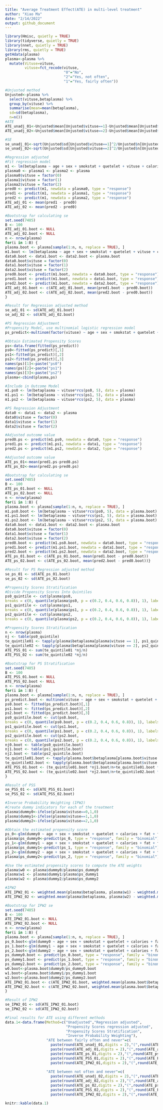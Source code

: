 ```yaml
---
title: "Average Treatment Effect(ATE) in multi-level treatment"
author: "Xiao Ma"
date: "2/14/2022"
output: github_document
---
```

```r
library(Hmisc, quietly = TRUE)
library(tidyverse, quietly = TRUE)
library(nnet, quietly = TRUE)
library(rms, quietly = TRUE)
getHdata(plasma)
plasma<-plasma %>%
  mutate(Vituse=vituse,
         vituse=fct_recode(vituse,
                           "0"="No",
                           "2"="Yes, not often",
                           "1"="Yes, fairly often"))
```

```r
#Unjusted method
Unjusted<-plasma %>%
  select(vituse,betaplasma) %>% 
  group_by(vituse) %>% 
  summarise(mean=mean(betaplasma), 
  sd=sd(betaplasma), 
  n=n()) 
#ATE
ATE_unadj_01<-Unjusted$mean[Unjusted$vituse==1]-Unjusted$mean[Unjusted$vituse==0]
ATE_unadj_02<-Unjusted$mean[Unjusted$vituse==2]-Unjusted$mean[Unjusted$vituse==0]

#SE
se_unadj_01<-sqrt(Unjusted$sd[Unjusted$vituse==1]^2/Unjusted$n[Unjusted$vituse==1]+Unjusted$sd[Unjusted$vituse==0]^2/Unjusted$n[Unjusted$vituse==0]) 
se_unadj_02<-sqrt(Unjusted$sd[Unjusted$vituse==2]^2/Unjusted$n[Unjusted$vituse==2]+Unjusted$sd[Unjusted$vituse==0]^2/Unjusted$n[Unjusted$vituse==0])
```

```r
#Regression adjusted
#Fit regression model
m1 <- lm(betaplasma ~ age + sex + smokstat + quetelet + vituse + calories + fat + fiber + alcohol + cholesterol + betadiet + retdiet, data = plasma)
plasma0 <- plasma1 <- plasma2 <- plasma
plasma0$vituse = factor(0)
plasma1$vituse = factor(1)
plasma2$vituse = factor(2)
pred0 <- predict(m1, newdata = plasma0, type = "response")
pred1 <- predict(m1, newdata = plasma1, type = "response")
pred2 <- predict(m1, newdata = plasma2, type = "response")
ATE_adj_01 <- mean(pred1 - pred0)
ATE_adj_02 <- mean(pred2 - pred0)

#Bootstrap for calculating se
set.seed(7485)
B <- 100
ATE_adj_01.boot <- NULL
ATE_adj_02.boot <- NULL
n <- nrow(plasma)
for(i in 1:B) {
plasma.boot <- plasma[sample(1:n, n, replace = TRUE), ]
m1.boot <- lm(betaplasma ~ age + sex + smokstat + quetelet + vituse + calories + fat + fiber + alcohol + cholesterol + betadiet + retdiet, data = plasma.boot)
data0.boot <- data1.boot <- data2.boot <- plasma.boot
data0.boot$vituse = factor(0)
data1.boot$vituse = factor(1)
data2.boot$vituse = factor(2)
pred0.boot <- predict(m1.boot, newdata = data0.boot, type = "response")
pred1.boot <- predict(m1.boot, newdata = data1.boot, type = "response")
pred2.boot <- predict(m1.boot, newdata = data2.boot, type = "response")
ATE_adj_01.boot <- c(ATE_adj_01.boot, mean(pred1.boot - pred0.boot))
ATE_adj_02.boot <- c(ATE_adj_02.boot, mean(pred2.boot - pred0.boot))
}

#Result for Regression adjusted method
se_adj_01 <- sd(ATE_adj_01.boot)
se_adj_02 <- sd(ATE_adj_02.boot)
```

```r
#PS Regression Adjustment
#Propensity Model, use multinomial logistic regression model
ps_predict<-multinom(factor(vituse) ~ age + sex + smokstat + quetelet + calories + fat + fiber + alcohol + cholesterol + betadiet + retdiet, data = plasma)

#Obtain Estimated Propensity Scores
ps<-data.frame(fitted(ps_predict))
ps0<-fitted(ps_predict)[,1]
ps1<-fitted(ps_predict)[,2]
ps2<-fitted(ps_predict)[,3]
names(ps)[1]<-paste("ps0")
names(ps)[2]<-paste("ps1")
names(ps)[3]<-paste("ps2")
plasma<-cbind(plasma,ps)

#Include in Outcome Model
m1.ps0 <- lm(betaplasma ~ vituse*rcs(ps0, 5), data = plasma)
m1.ps1 <- lm(betaplasma ~ vituse*rcs(ps1, 5), data = plasma)
m1.ps2 <- lm(betaplasma ~ vituse*rcs(ps2, 5), data = plasma)

#PS Regression Adjustment
data0 <- data1 <- data2 <- plasma
data0$vituse = factor(0)
data1$vituse = factor(1)
data2$vituse = factor(2)

#Adjusted outcome value
pred0.ps <- predict(m1.ps0, newdata = data0, type = "response")
pred1.ps <- predict(m1.ps1, newdata = data1, type = "response")
pred2.ps <- predict(m1.ps2, newdata = data2, type = "response")

#Adjusted outcome value
ATE_ps_01<-mean(pred1.ps-pred0.ps)
ATE_ps_02<-mean(pred2.ps-pred0.ps)

#Bootstrap for calculating se
set.seed(7485)
B <- 100
ATE_ps_01.boot <- NULL
ATE_ps_02.boot <- NULL
n <- nrow(plasma)
for(i in 1:B) {
plasma.boot <- plasma[sample(1:n, n, replace = TRUE), ]
m1.ps0.boot <- lm(betaplasma ~ vituse*rcs(ps0, 5), data = plasma.boot)
m1.ps1.boot <- lm(betaplasma ~ vituse*rcs(ps1, 5), data = plasma.boot)
m1.ps2.boot <- lm(betaplasma ~ vituse*rcs(ps2, 5), data = plasma.boot)
data0.boot <- data1.boot <- data2.boot <- plasma.boot
data0.boot$vituse = factor(0)
data1.boot$vituse = factor(1)
data2.boot$vituse = factor(2)
pred0.boot <- predict(m1.ps0.boot, newdata = data0.boot, type = "response")
pred1.boot <- predict(m1.ps1.boot, newdata = data1.boot, type = "response")
pred2.boot <- predict(m1.ps2.boot, newdata = data2.boot, type = "response")
ATE_ps_01.boot <- c(ATE_ps_01.boot, mean(pred1.boot - pred0.boot))
ATE_ps_02.boot <- c(ATE_ps_02.boot, mean(pred2.boot - pred0.boot))}

#Result for PS Regression adjusted method
se_ps_01 <- sd(ATE_ps_01.boot)
se_ps_02 <- sd(ATE_ps_02.boot)
```

```r
#Propensity Scores Stratification
#Divide Propensity Scores Into Quintiles
ps0_quintile <- cut(plasma$ps0,
breaks = c(0, quantile(plasma$ps0, p = c(0.2, 0.4, 0.6, 0.8)), 1), labels = 1:5)
ps1_quintile <- cut(plasma$ps1,
breaks = c(0, quantile(plasma$ps1, p = c(0.2, 0.4, 0.6, 0.8)), 1), labels = 1:5)
ps2_quintile <- cut(plasma$ps2,
breaks = c(0, quantile(plasma$ps2, p = c(0.2, 0.4, 0.6, 0.8)), 1), labels = 1:5)

#Propensity Scores Stratification
n <- nrow(plasma)
nj <- table(ps0_quintile)
te_quintile01 <- tapply(plasma$betaplasma[plasma$vituse == 1], ps1_quintile[plasma$vituse == 1], mean) - tapply(plasma$betaplasma[plasma$vituse == 0], ps0_quintile[plasma$vituse == 0], mean)
te_quintile02 <- tapply(plasma$betaplasma[plasma$vituse == 2], ps2_quintile[plasma$vituse == 2], mean) - tapply(plasma$betaplasma[plasma$vituse == 0], ps0_quintile[plasma$vituse == 0], mean)
ATE_PSS_01 <- sum(te_quintile01 *nj/n)
ATE_PSS_02 <- sum(te_quintile02 *nj/n)

#Bootstrap for PS Stratification
set.seed(7485)
B <- 100
ATE_PSS_01.boot <- NULL
ATE_PSS_02.boot <- NULL
n <- nrow(plasma)
for(i in 1:B) {
plasma.boot <- plasma[sample(1:n, n, replace = TRUE), ]
ps_predict.boot <- multinom(vituse ~ age + sex + smokstat + quetelet + calories + fat + fiber + alcohol + cholesterol + betadiet + retdiet, data = plasma.boot)
ps0.boot <- fitted(ps_predict.boot)[,1]
ps1.boot <- fitted(ps_predict.boot)[,2]
ps2.boot <- fitted(ps_predict.boot)[,3]
ps0_quintile.boot <- cut(ps0.boot,
breaks = c(0, quantile(ps0.boot, p = c(0.2, 0.4, 0.6, 0.8)), 1), labels = 1:5)
ps1_quintile.boot <- cut(ps1.boot,
breaks = c(0, quantile(ps1.boot, p = c(0.2, 0.4, 0.6, 0.8)), 1), labels = 1:5)
ps2_quintile.boot <- cut(ps2.boot,
breaks = c(0, quantile(ps2.boot, p = c(0.2, 0.4, 0.6, 0.8)), 1), labels = 1:5)
nj0.boot <- table(ps0_quintile.boot)
nj1.boot <- table(ps1_quintile.boot)
nj2.boot <- table(ps2_quintile.boot)
te_quintile01.boot <- tapply(plasma.boot$betaplasma[plasma.boot$vituse == 1], ps1_quintile.boot[plasma.boot$vituse == 1], mean) - tapply(plasma.boot$betaplasma[plasma.boot$vituse == 0], ps0_quintile.boot[plasma.boot$vituse == 0], mean)
te_quintile02.boot <- tapply(plasma.boot$betaplasma[plasma.boot$vituse == 2], ps2_quintile.boot[plasma.boot$vituse == 2], mean) - tapply(plasma.boot$betaplasma[plasma.boot$vituse == 0], ps0_quintile.boot[plasma.boot$vituse == 0], mean)
ATE_PSS_01.boot <- (te_quintile01.boot *nj1.boot/n+te_quintile01.boot *nj0.boot/n)/2
ATE_PSS_02.boot <- (te_quintile02.boot *nj2.boot/n+te_quintile02.boot *nj0.boot/n)/2
}

#Result of PSS
se_PSS_01 <- sd(ATE_PSS_01.boot)
se_PSS_02 <- sd(ATE_PSS_02.boot)
```


```r
#Inverse Probability Weighting (IPW2)
#Create dummy indicators for each of the treatment
plasma$dummy0<-ifelse(plasma$vituse==0,1,0)
plasma$dummy1<-ifelse(plasma$vituse==1,1,0)
plasma$dummy2<-ifelse(plasma$vituse==2,1,0)

#Obtain the estimated propensity score
ps_0<-glm(dummy0 ~ age + sex + smokstat + quetelet + calories + fat + fiber + alcohol + cholesterol + betadiet + retdiet, data = plasma)
plasma$ps_dummy0<-predict(ps_0, type = "response", family = "binomial")
ps_1<-glm(dummy1 ~ age + sex + smokstat + quetelet + calories + fat + fiber + alcohol + cholesterol + betadiet + retdiet, data = plasma, family = "binomial")
plasma$ps_dummy1<-predict(ps_1, type = "response", family = "binomial")
ps_2<-glm(dummy2 ~ age + sex + smokstat + quetelet + calories + fat + fiber + alcohol + cholesterol + betadiet + retdiet, data = plasma)
plasma$ps_dummy2<-predict(ps_2, type = "response", family = "binomial")

#Use the estimated propensity scores to compute the ATE weights
plasma$w0 <- plasma$dummy0/plasma$ps_dummy0
plasma$w1 <- plasma$dummy1/plasma$ps_dummy1
plasma$w2 <- plasma$dummy2/plasma$ps_dummy2

#IPW2
ATE_IPW2_01 <- weighted.mean(plasma$betaplasma, plasma$w1) - weighted.mean(plasma$betaplasma, plasma$w0)
ATE_IPW2_02 <- weighted.mean(plasma$betaplasma, plasma$w2) - weighted.mean(plasma$betaplasma, plasma$w0)

#Bootstrap for IPW2 se
set.seed(7485)
B <- 100
ATE_IPW2_01.boot <- NULL
ATE_IPW2_02.boot <- NULL
n <- nrow(plasma)
for(i in 1:B) {
plasma.boot <- plasma[sample(1:n, n, replace = TRUE), ]
ps_0.boot<-glm(dummy0 ~ age + sex + smokstat + quetelet + calories + fat + fiber + alcohol + cholesterol + betadiet + retdiet, data = plasma.boot)
ps_1.boot<-glm(dummy1 ~ age + sex + smokstat + quetelet + calories + fat + fiber + alcohol + cholesterol + betadiet + retdiet, data = plasma.boot)
ps_2.boot<-glm(dummy2 ~ age + sex + smokstat + quetelet + calories + fat + fiber + alcohol + cholesterol + betadiet + retdiet, data = plasma.boot)
ps_dummy0.boot <- predict(ps_0.boot, type = "response", family = "binomial")
ps_dummy1.boot <- predict(ps_1.boot, type = "response", family = "binomial")
ps_dummy2.boot <- predict(ps_2.boot, type = "response", family = "binomial")
w0.boot<-plasma.boot$dummy0/ps_dummy0.boot
w1.boot<-plasma.boot$dummy1/ps_dummy1.boot
w2.boot<-plasma.boot$dummy2/ps_dummy2.boot
ATE_IPW2_01.boot <- c(ATE_IPW2_01.boot, weighted.mean(plasma.boot$betaplasma, plasma.boot$w1) - weighted.mean(plasma.boot$betaplasma, plasma.boot$w0))
ATE_IPW2_02.boot <- c(ATE_IPW2_02.boot, weighted.mean(plasma.boot$betaplasma, plasma.boot$w2) - weighted.mean(plasma.boot$betaplasma, plasma.boot$w0))
}

#Result of IPW2
se_IPW2_01 <- sd(ATE_IPW2_01.boot)
se_IPW2_02 <- sd(ATE_IPW2_02.boot)
```



```r
#Final results for ATE using different methods
data.1<-data.frame(Method=c("Unadjusted","Regression adjusted",
                            "Propensity Scores regression adjusted",
                            "Propensity Scores Stratification",
                            "Inverse Probability Weighting"),
                   "ATE between fairly often and never"=c(
                     paste(round(ATE_unadj_01,digits = 2),"(",round(ATE_unadj_01-qnorm(0.975)*se_unadj_01,digits = 2),",",round(ATE_unadj_01+qnorm(0.975)*se_unadj_01,digits = 2),")"),
                     paste(round(ATE_adj_01,digits = 2),"(",round(ATE_adj_01-qnorm(0.975)*se_adj_01,digits = 2),",",round(ATE_adj_01+qnorm(0.975)*se_adj_01,digits = 2),")"),
                     paste(round(ATE_ps_01,digits = 2),"(",round(ATE_ps_01-qnorm(0.975)*se_ps_01,digits = 2),",",round(ATE_ps_01+qnorm(0.975)*se_ps_01,digits = 2),")"),
                     paste(round(ATE_PSS_01,digits = 2),"(",round(ATE_PSS_01-qnorm(0.975)*se_PSS_01,digits = 2),",",round(ATE_PSS_01+qnorm(0.975)*se_PSS_01,digits = 2),")"),
                     paste(round(ATE_IPW2_01,digits = 2),"(",round(ATE_IPW2_01-qnorm(0.975)*se_IPW2_01,digits = 2),",",round(ATE_IPW2_01+qnorm(0.975)*se_IPW2_01,digits = 2),")")),
                   
                   "ATE between not often and never"=c(
                     paste(round(ATE_unadj_02,digits = 2),"(",round(ATE_unadj_02-qnorm(0.975)*se_unadj_02,digits = 2),",",round(ATE_unadj_02+qnorm(0.975)*se_unadj_02,digits = 2),")"),
                     paste(round(ATE_adj_02,digits = 2),"(",round(ATE_adj_02-qnorm(0.975)*se_adj_02,digits = 2),",",round(ATE_adj_02+qnorm(0.975)*se_adj_02,digits = 2),")"),
                     paste(round(ATE_ps_02,digits = 2),"(",round(ATE_ps_02-qnorm(0.975)*se_ps_02,digits = 2),",",round(ATE_ps_02+qnorm(0.975)*se_ps_02,digits = 2),")"),
                     paste(round(ATE_PSS_02,digits = 2),"(",round(ATE_PSS_02-qnorm(0.975)*se_PSS_02,digits = 2),",",round(ATE_PSS_02+qnorm(0.975)*se_PSS_02,digits = 2),")"),
                     paste(round(ATE_IPW2_02,digits = 2),"(",round(ATE_IPW2_02-qnorm(0.975)*se_IPW2_02,digits = 2),",",round(ATE_IPW2_02+qnorm(0.975)*se_IPW2_02,digits = 2),")")))

knitr::kable(data.1)
```


